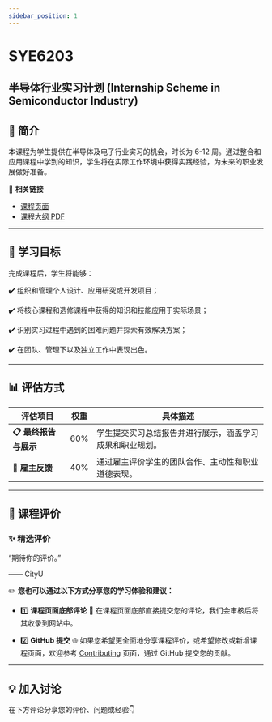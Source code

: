 ```yaml
---
sidebar_position: 1
---
```


# SYE6203
## 半导体行业实习计划 (Internship Scheme in Semiconductor Industry)

## **📘 简介**
本课程为学生提供在半导体及电子行业实习的机会，时长为 6-12 周。通过整合和应用课程中学到的知识，学生将在实际工作环境中获得实践经验，为未来的职业发展做好准备。

🔗 **相关链接**
- [课程页面](https://www.cityu.edu.hk/catalogue/pg/202425/course/SYE6203.htm)
- [课程大纲 PDF](https://www.cityu.edu.hk/catalogue/pg/202425/course/SYE6203.pdf)

---

## **🎯 学习目标**

完成课程后，学生将能够：

✔️ 组织和管理个人设计、应用研究或开发项目；

✔️ 将核心课程和选修课程中获得的知识和技能应用于实际场景；

✔️ 识别实习过程中遇到的困难问题并探索有效解决方案；

✔️ 在团队、管理下以及独立工作中表现出色。

---

## **📊 评估方式**

| **评估项目**                | **权重** | **具体描述**                                                                                       |
|----------------------------|---------|---------------------------------------------------------------------------------------------------|
| **📋 最终报告与展示**         | 60%      | 学生提交实习总结报告并进行展示，涵盖学习成果和职业规划。                                               |
| **📂 雇主反馈**              | 40%      | 通过雇主评价学生的团队合作、主动性和职业道德表现。                                                      |

---

## **💬 课程评价**

### ✨ **精选评价**
<div className={commentStyles.commentBox}>
    <p className={commentStyles.commentText}>
        “期待你的评价。”
    </p>
    <p className={commentStyles.commentAuthor}>—— CityU</p>
</div>

✏️ **您也可以通过以下方式分享您的学习体验和建议：**

- 1️⃣ **课程页面底部评论**
💬 在课程页面底部直接提交您的评论，我们会审核后将其收录到网站中。

- 2️⃣ **GitHub 提交**
🌐 如果您希望更全面地分享课程评价，或希望修改或新增课程页面，欢迎参考 [Contributing](https://penjc.github.io/cityU-navigator/contributing) 页面，通过 GitHub 提交您的贡献。

---

## **💡 加入讨论**

在下方评论分享您的评价、问题或经验👇
<Utterances />